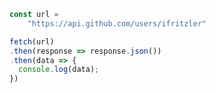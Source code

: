 ```js
const url = 
    "https://api.github.com/users/ifritzler"

fetch(url)
.then(response => response.json())
.then(data => {
  console.log(data);
})
```
